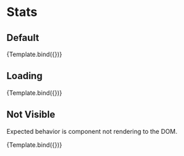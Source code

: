 
<Meta title="Stats" component={Stats} />


# Stats

## Default

<Canvas>
  <Story
    name="Default"
    args={{
      visible: true,
      data: [{ x: 0 }, { x: 1 }, { x: 2 }, { x: 3 }, { x: 4 }],
    }}
  >
    {Template.bind({})}
  </Story>
</Canvas>

## Loading

<Canvas>
  <Story name="Loading" args={{ isLoading: true }}>
    {Template.bind({})}
  </Story>
</Canvas>

## Not Visible

Expected behavior is component not rendering to the DOM.

<Canvas>
  <Story name="Not Visible" args={{ visible: false }}>
    {Template.bind({})}
  </Story>
</Canvas>
